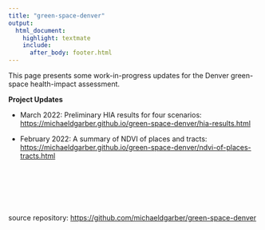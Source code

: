 ```yaml
---
title: "green-space-denver"
output:
  html_document:
    highlight: textmate
    include:
      after_body: footer.html
---
```


This page presents some work-in-progress updates for the Denver green-space health-impact assessment.

**Project Updates**

-   March 2022: Preliminary HIA results for four scenarios: <https://michaeldgarber.github.io/green-space-denver/hia-results.html>

-   February 2022: A summary of NDVI of places and tracts: <https://michaeldgarber.github.io/green-space-denver/ndvi-of-places-tracts.html>

<br>

<br>

<br>

source repository: <https://github.com/michaeldgarber/green-space-denver>
